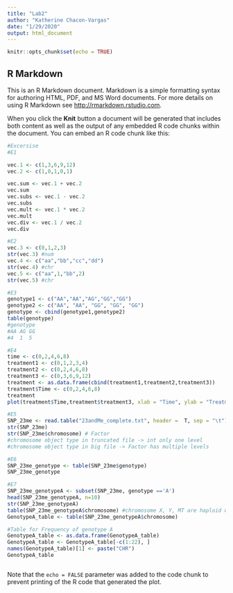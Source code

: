 ```yaml
---
title: "Lab2"
author: "Katherine Chacon-Vargas"
date: "1/29/2020"
output: html_document
---
```


```r
knitr::opts_chunk$set(echo = TRUE)
```

## R Markdown

This is an R Markdown document. Markdown is a simple formatting syntax for authoring HTML, PDF, and MS Word documents. For more details on using R Markdown see <http://rmarkdown.rstudio.com>.

When you click the **Knit** button a document will be generated that includes both content as well as the output of any embedded R code chunks within the document. You can embed an R code chunk like this:

```r
#Excersise 
#E1

vec.1 <- c(1,3,6,9,12)
vec.2 <- c(1,0,1,0,1)

vec.sum <- vec.1 + vec.2
vec.sum
vec.subs <- vec.1 - vec.2
vec.subs
vec.mult <- vec.1 * vec.2
vec.mult
vec.div <- vec.1 / vec.2
vec.div

#E2
vec.3 <- c(0,1,2,3)
str(vec.3) #num
vec.4 <- c("aa","bb","cc","dd")
str(vec.4) #chr
vec.5 <- c("aa",1,"bb",2)
str(vec.5) #chr

#E3
genotype1 <- c("AA","AA","AG","GG","GG")
genotype2 <- c("AA", "AA", "GG", "GG", "GG")
genotype <- cbind(genotype1,genotype2)
table(genotype) 
#genotype
#AA AG GG 
#4  1  5

#E4
time <- c(0,2,4,6,8)
treatment1 <- c(0,1,2,3,4)
treatment2 <- c(0,2,4,6,8)
treatment3 <- c(0,3,6,9,12)
treatment <- as.data.frame(cbind(treatment1,treatment2,treatment3))
treatment$Time <- c(0,2,4,6,8)
treatment
plot(treatment$Time,treatment$treatment3, xlab = "Time", ylab = "Treatment 3")

#E5
SNP_23me <- read.table("23andMe_complete.txt", header =  T, sep = "\t")
str(SNP_23me)
str(SNP_23me$chromosome) # Factor 
#chromosome object type in truncated file -> int only one level
#chromosome object type in big file -> Factor has multiple levels 

#E6
SNP_23me_genotype <- table(SNP_23me$genotype)
SNP_23me_genotype

#E7
SNP_23me_genotypeA <- subset(SNP_23me, genotype =='A')
head(SNP_23me_genotypeA, n=10)
str(SNP_23me_genotypeA)
table(SNP_23me_genotypeA$chromosome) #chromosome X, Y, MT are haploid with only one copy of the genome, MT has 732 'A', X has 5782 'A' & Y has 162 'A'
GenotypeA_table <- table(SNP_23me_genotypeA$chromosome)

#Table for Frequency of genotype A
GenotypeA_table <- as.data.frame(GenotypeA_table)
GenotypeA_table <- GenotypeA_table[-c(1:22), ]
names(GenotypeA_table)[1] <- paste("CHR")
GenotypeA_table
```


```r




```

Note that the `echo = FALSE` parameter was added to the code chunk to prevent printing of the R code that generated the plot.

